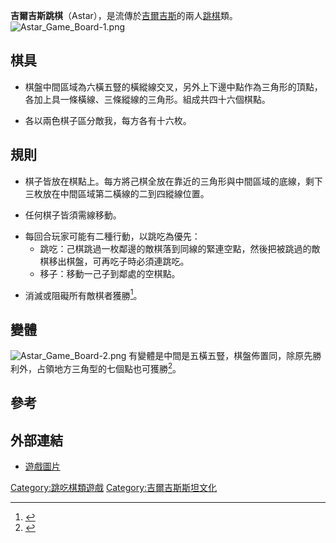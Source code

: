 '''吉爾吉斯跳棋'''（Astar），是流傳於[[吉爾吉斯|吉爾吉斯]]的兩人[[跳棋|跳棋]]類。
[[File:Astar_Game_Board-1.png|thumb]]
== 棋具 ==

* 棋盤中間區域為六橫五豎的橫縱線交叉，另外上下邊中點作為三角形的頂點，各加上具一條橫線、三條縱線的三角形。組成共四十六個棋點。

* 各以兩色棋子區分敵我，每方各有十六枚。

== 規則==

* 棋子皆放在棋點上。每方將己棋全放在靠近的三角形與中間區域的底線，剩下三枚放在中間區域第二橫線的二到四縱線位置。

* 任何棋子皆須需線移動。

* 每回合玩家可能有二種行動，以跳吃為優先：
** 跳吃：己棋跳過一枚鄰邊的敵棋落到同線的緊連空點，然後把被跳過的敵棋移出棋盤，可再吃子時必須連跳吃。
** 移子：移動一己子到鄰處的空棋點。

* 消滅或阻礙所有敵棋者獲勝<ref>{{Cite web |url=http://www.deskovehry.info/pravidla/astar.htm |title=Astar |access-date=2011-04-02 |archive-date=2020-01-13 |archive-url=https://web.archive.org/web/20200113083141/http://www.deskovehry.info/pravidla/astar.htm |dead-url=no }}</ref>。

==變體==
[[File:Astar_Game_Board-2.png|thumb]]
有變體是中間是五橫五豎，棋盤佈置同，除原先勝利外，占領地方三角型的七個點也可獲勝<ref name="游戏与娱乐">{{cite book |author=華信 編譯|title=《游戏与娱乐》 |date=1955-12|publisher=上海文化出版社 |location=中國 |language=zh-hant |isbn=}}</ref>。
== 參考 ==
<div class="references-small">
<references/>
</div>

== 外部連結 ==
*[http://www.deskovehry.info/pravidla/pics/astar.gif 遊戲圖片] {{Wayback|url=http://www.deskovehry.info/pravidla/pics/astar.gif |date=20160306050436 }}

[[Category:跳吃棋類遊戲|Category:跳吃棋類遊戲]]
[[Category:吉爾吉斯斯坦文化|Category:吉爾吉斯斯坦文化]]